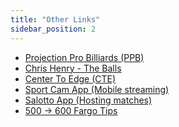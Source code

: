 ```yaml
---
title: "Other Links"
sidebar_position: 2
---
```


- [Projection Pro Billiards (PPB)](https://www.facebook.com/ProjectionPool?mibextid=ZbWKwL)
- [Chris Henry - The Balls](https://www.6reds.com/landing-the-balls-pool/?v=7516fd43adaa)
- [Center To Edge (CTE)](https://justcueit.com/)
- [Sport Cam App (Mobile streaming)](https://sportcam.app/)
- [Salotto App (Hosting matches)](https://salotto.app/)
- [500 -> 600 Fargo Tips](https://www.facebook.com/reel/1279350159408638?mibextid=9drbnH&s=yWDuG2&fs=e)
